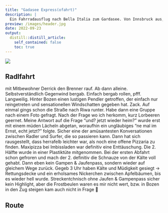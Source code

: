 ```yaml
---
title: "Gadasee Express(ofahrt)"
description: |
  Ein Fahrradausflug nach Bella Italia zum Gardasee. Von Innsbruck aus, mit dem Ziel Innsbruck. 460 Kilometer, Gegenwind, Pizza vom Imbiss, Kälte und ein bequemes Bett unter Apfelbäumen.
preview: /images/header.jpg
date: 2022-09-23
output:
  distill::distill_article:
    self_contained: false
    toc: true
---
```


![](images/header.jpg)


## Radlfahrt

mit Mitbewohner Derrick den Brenner rauf. Ab dann alleine. Selbstverständlich Gegenwind bergab. Einfach bergab rollen, pfff. Langweilig. Hinter Bozen einen lustigen Pendler getroffen, der einfach nur reingetreten und sensationellen Windschatten gegeben hat. Zack. Auf einmal gings schon die Straße nach Riwa runter. Habe dann eine Gruppe nach einem Foto gefragt. Nach der Frage wo ich herkomm, kurz Lorbeeren geernet. Meine Antwort auf die Frage "und? jetzt wieder heim?" wurde erst mit einem müden Lächeln abgetan, woraufhin ein ungläubiges "ne mal im Ernst, echt jetzt?" folgte. Sicher eine der amüsantesten Konversationen zwischen Radler und Surfer, die so passieren kann.
Dann hat sich rausgestellt, dass herrafelb leichter war, als noch eine offene Pizzaria zu finden. Maxipizza bei Imbissladen war definitiv eine Enttäuschung. Die 2. Hälfte wurde in einer Plastiktüte mitgenommen. Bei der ersten Abfahrt schon gefroren und mach der 2. definitiv die Schnauze von der Kälte voll gehabt. Dann eben kein Gampen & Jaufenpass, sondern wieder auf gleichem Wege zurück. Gegeb 3 Uhr haben Kälte und Müdigkeit gesiegt -> Rettungsdecke und ein erholsames Nickerchen zwischen Apfelbäumen, bis es wieder hell wurde. Streckentchnisch ohne Jaufen & Gampenpass sicher kein Highlight, aber die Frostbeulen waren es mir nicht wert, bzw. in Bozen in den Zug steigen kam auch nicht in Frage 🥹


## Route
<div class="strava-embed-placeholder" data-embed-type="activity" data-embed-id="7858496275"></div><script src="https://strava-embeds.com/embed.js"></script>